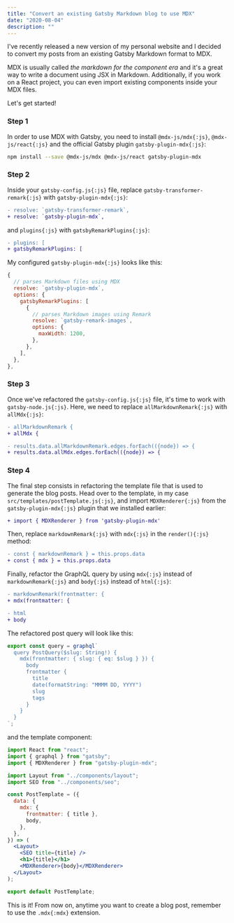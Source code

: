 ```yaml
---
title: "Convert an existing Gatsby Markdown blog to use MDX"
date: "2020-08-04"
description: ""
---
```


I've recently released a new version of my personal website and I decided to convert my posts from an existing Gatsby Markdown format to MDX.

MDX is usually called _the markdown for the component era_ and it's a great way to write a document using JSX in Markdown. Additionally, if you work on a React project, you can even import existing components inside your MDX files.

Let's get started!

### Step 1

In order to use MDX with Gatsby, you need to install `@mdx-js/mdx{:js}`, `@mdx-js/react{:js}` and the official Gatsby plugin `gatsby-plugin-mdx{:js}`:

```bash title="Terminal"
npm install --save @mdx-js/mdx @mdx-js/react gatsby-plugin-mdx
```

### Step 2

Inside your `gatsby-config.js{:js}` file, replace `gatsby-transformer-remark{:js}` with `gatsby-plugin-mdx{:js}`:

```diff title="gatsby-config.js"
- resolve: `gatsby-transformer-remark`,
+ resolve: `gatsby-plugin-mdx`,
```

and `plugins{:js}` with `gatsbyRemarkPlugins{:js}`:

```diff title="gatsby-config.js"
- plugins: [
+ gatsbyRemarkPlugins: [
```

My configured `gatsby-plugin-mdx{:js}` looks like this:

```js title="gatsby-config.js"
{
  // parses Markdown files using MDX
  resolve: `gatsby-plugin-mdx`,
  options: {
    gatsbyRemarkPlugins: [
      {
        // parses Markdown images using Remark
        resolve: `gatsby-remark-images`,
        options: {
          maxWidth: 1200,
        },
      },
    ],
  },
},
```

### Step 3

Once we've refactored the `gatsby-config.js{:js}` file, it's time to work with `gatsby-node.js{:js}`.
Here, we need to replace `allMarkdownRemark{:js}` with `allMdx{:js}`:

```diff title="gatsby-node.js"
- allMarkdownRemark {
+ allMdx {
```

```diff title="gatsby-node.js"
- results.data.allMarkdownRemark.edges.forEach(({node}) => {
+ results.data.allMdx.edges.forEach(({node}) => {
```

### Step 4

The final step consists in refactoring the template file that is used to generate the blog posts.
Head over to the template, in my case `src/templates/postTemplate.js{:js}`, and import `MDXRenderer{:js}` from the `gatsby-plugin-mdx{:js}` plugin that we installed earlier:

```diff title="src/templates/postTemplate.js"
+ import { MDXRenderer } from 'gatsby-plugin-mdx'
```

Then, replace `markdownRemark{:js}` with `mdx{:js}` in the `render(){:js}` method:

```diff title="src/templates/postTemplate.js"
- const { markdownRemark } = this.props.data
+ const { mdx } = this.props.data
```

Finally, refactor the GraphQL query by using `mdx{:js}` instead of `markdownRemark{:js}` and `body{:js}` instead of `html{:js}`:

```diff title="src/templates/postTemplate.js"
- markdownRemark(frontmatter: {
+ mdx(frontmatter: {
```

```diff title="src/templates/postTemplate.js"
- html
+ body
```

The refactored post query will look like this:

```jsx title="src/templates/postTemplate.js"
export const query = graphql`
  query PostQuery($slug: String!) {
    mdx(frontmatter: { slug: { eq: $slug } }) {
      body
      frontmatter {
        title
        date(formatString: "MMMM DD, YYYY")
        slug
        tags
      }
    }
  }
`;
```

and the template component:

```jsx title="src/templates/postTemplate.js"
import React from "react";
import { graphql } from "gatsby";
import { MDXRenderer } from "gatsby-plugin-mdx";

import Layout from "../components/layout";
import SEO from "../components/seo";

const PostTemplate = ({
  data: {
    mdx: {
      frontmatter: { title },
      body,
    },
  },
}) => (
  <Layout>
    <SEO title={title} />
    <h1>{title}</h1>
    <MDXRenderer>{body}</MDXRenderer>
  </Layout>
);

export default PostTemplate;
```

This is it! From now on, anytime you want to create a blog post, remember to use the `.mdx{:mdx}` extension.
